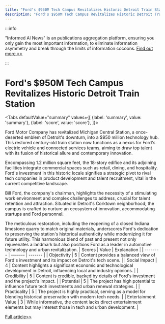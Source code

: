 ```yaml
---
title: "Ford's $950M Tech Campus Revitalizes Historic Detroit Train Station"
description: "Ford's $950M Tech Campus Revitalizes Historic Detroit Train Station"
---
```



:::info

"Informed AI News" is an publications aggregation platform, ensuring you only gain the most important information, to eliminate information asymmetry and break through the limits of information cocoons.  [Find out more >>](/)

:::

# Ford's $950M Tech Campus Revitalizes Historic Detroit Train Station


<Tabs
	defaultValue="summary"
	values={[
	{label: 'summary', value: 'summary'},
	{label: 'score', value: 'score'},
]}>
<TabItem value="summary">


Ford Motor Company has revitalized Michigan Central Station, a once-deserted emblem of Detroit's downturn, into a $950 million technology hub. This restored century-old train station now functions as a nexus for Ford's electric vehicle and connected services teams, aiming to draw top talent with its fusion of historical allure and contemporary innovation.

Encompassing 1.2 million square feet, the 18-story edifice and its adjoining facilities integrate commercial spaces such as retail, dining, and hospitality. Ford's investment in this historic locale signifies a strategic pivot to rival tech companies in product development and talent recruitment, vital in the current competitive landscape.

Bill Ford, the company's chairman, highlights the necessity of a stimulating work environment and complex challenges to address, crucial for talent retention and attraction. Situated in Detroit's Corktown neighborhood, the campus is crafted to nurture an ecosystem of innovation, accommodating startups and Ford personnel.

The meticulous restoration, including the reopening of a closed Indiana limestone quarry to match original materials, underscores Ford's dedication to preserving the station's historical authenticity while modernizing it for future utility. This harmonious blend of past and present not only rejuvenates a landmark but also positions Ford as a leader in automotive technology and urban revitalization.
</TabItem>
<TabItem value="score">
	| Scores     | Value   | Explanation |
	| -------- | ------- | ------- |
	| Objectivity  | 5    | Content provides a balanced view of Ford's investment and its impact on Detroit's tech scene.    |
	| Social Impact | 4     | Content highlights a significant economic and technological development in Detroit, influencing local and industry opinions.    |
	| Credibility    | 5    | Content is credible, backed by details of Ford's investment and the project's impact.    |
	| Potential    | 5    | The project has high potential to influence future tech investments and urban renewal strategies.    |
	| Practicality    | 5    | The project is highly practical, serving as a model for blending historical preservation with modern tech needs.    |
	| Entertainment Value    | 3    | While informative, the content lacks direct entertainment elements but may interest those in tech and urban development.    |
</TabItem>
</Tabs>

[Full article>>](https://www.cnbc.com/2024/06/03/ford-michigan-central-station-campus.html)
